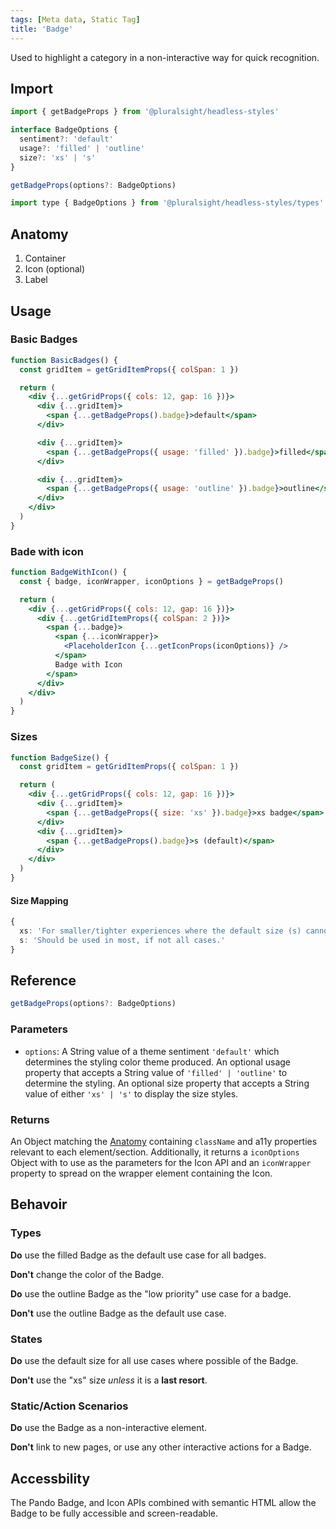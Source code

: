 ```yaml
---
tags: [Meta data, Static Tag]
title: 'Badge'
---
```



<p className="size-xxl">
  Used to highlight a category in a non-interactive way for quick recognition.
</p>

<DocsLinkBar
  github="https://github.com/pluralsight/pando/tree/main/packages/headless-styles/src/components/Badge"
  figma="https://www.figma.com/file/ZmH4XsZS5WnKeo28ylM5x1/Pando-UI-kit-(Web)?node-id=1214%3A50560&t=YLA3FBYLefNvfeuf-0"
/>

## Import

```javascript
import { getBadgeProps } from '@pluralsight/headless-styles'
```

```typescript
interface BadgeOptions {
  sentiment?: 'default'
  usage?: 'filled' | 'outline'
  size?: 'xs' | 's'
}

getBadgeProps(options?: BadgeOptions)
```

```javascript
import type { BadgeOptions } from '@pluralsight/headless-styles/types'
```

## Anatomy

1. Container
2. Icon (optional)
3. Label

## Usage

### Basic Badges

```jsx live
function BasicBadges() {
  const gridItem = getGridItemProps({ colSpan: 1 })

  return (
    <div {...getGridProps({ cols: 12, gap: 16 })}>
      <div {...gridItem}>
        <span {...getBadgeProps().badge}>default</span>
      </div>

      <div {...gridItem}>
        <span {...getBadgeProps({ usage: 'filled' }).badge}>filled</span>
      </div>

      <div {...gridItem}>
        <span {...getBadgeProps({ usage: 'outline' }).badge}>outline</span>
      </div>
    </div>
  )
}
```

### Bade with icon

```jsx live
function BadgeWithIcon() {
  const { badge, iconWrapper, iconOptions } = getBadgeProps()

  return (
    <div {...getGridProps({ cols: 12, gap: 16 })}>
      <div {...getGridItemProps({ colSpan: 2 })}>
        <span {...badge}>
          <span {...iconWrapper}>
            <PlaceholderIcon {...getIconProps(iconOptions)} />
          </span>
          Badge with Icon
        </span>
      </div>
    </div>
  )
}
```

### Sizes

```jsx live
function BadgeSize() {
  const gridItem = getGridItemProps({ colSpan: 1 })

  return (
    <div {...getGridProps({ cols: 12, gap: 16 })}>
      <div {...gridItem}>
        <span {...getBadgeProps({ size: 'xs' }).badge}>xs badge</span>
      </div>
      <div {...gridItem}>
        <span {...getBadgeProps().badge}>s (default)</span>
      </div>
    </div>
  )
}
```

#### Size Mapping

```typescript title="Badge size rules."
{
  xs: 'For smaller/tighter experiences where the default size (s) cannot be supported.',
  s: 'Should be used in most, if not all cases.'
}
```

## Reference

```typescript
getBadgeProps(options?: BadgeOptions)
```

### Parameters

- `options`: A String value of a theme sentiment `'default'` which determines the styling color theme produced. An optional usage property that accepts a String value of `'filled' | 'outline'` to determine the styling. An optional size property that accepts a String value of either `'xs' | 's'` to display the size styles.

### Returns

An Object matching the [Anatomy](#Anatomy) containing `className` and a11y properties relevant to each element/section. Additionally, it returns a `iconOptions` Object with to use as the parameters for the Icon API and an `iconWrapper` property to spread on the wrapper element containing the Icon.

## Behavoir

### Types

**Do** use the filled Badge as the default use case for all badges.

**Don't** change the color of the Badge.

**Do** use the outline Badge as the "low priority" use case for a badge.

**Don't** use the outline Badge as the default use case.

### States

**Do** use the default size for all use cases where possible of the Badge.

**Don't** use the "xs" size _unless_ it is a **last resort**.

### Static/Action Scenarios

**Do** use the Badge as a non-interactive element.

**Don't** link to new pages, or use any other interactive actions for a Badge.

## Accessbility

The Pando Badge, and Icon APIs combined with semantic HTML allow the Badge to be fully accessible and screen-readable.
